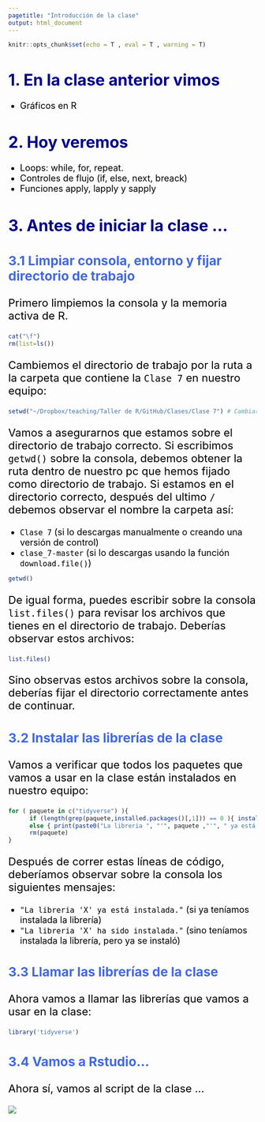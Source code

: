 ```yaml
---
pagetitle: "Introducción de la clase"
output: html_document
---
```

<!-- Estilo del HTML -->
<style type="text/css">
h1 {font-size: 32px;color: #00008B}
h1.title {font-size: 32px;}
h2 {font-size: 30px;color: #4169E1}
h3 {font-size: 26px;color: #4169E1}
h4 {font-size: 24px;}
 p {font-size: 22px; color: black}
li { font-size: 18px;color: black}
.table th:not([align]) {text-align: left;}
</style>

<!-- Configuración de la consola de R -->
```r
knitr::opts_chunk$set(echo = T , eval = T , warning = T)
```

# 1. En la clase anterior vimos

* Gráficos en R

# 2. Hoy veremos 

* Loops: while, for, repeat. 
* Controles de flujo (if, else, next, breack)
* Funciones apply, lapply y sapply

# 3. Antes de iniciar la clase ...

### 3.1 Limpiar consola, entorno y fijar directorio de trabajo

Primero limpiemos la consola y la memoria activa de R.
```r
cat("\f")
rm(list=ls())
```

Cambiemos el directorio de trabajo por la ruta a la carpeta que contiene la ```Clase 7``` en nuestro equipo:
```r
setwd("~/Dropbox/teaching/Taller de R/GitHub/Clases/Clase 7") # Cambiar este directorio
```

Vamos a asegurarnos que estamos sobre el directorio de trabajo correcto. Si escribimos ```getwd()``` sobre la consola, debemos obtener la ruta dentro de nuestro pc que hemos fijado como directorio de trabajo. Si estamos en el directorio correcto, después del ultimo ```/``` debemos observar el nombre la carpeta así:

* ```Clase 7``` (si lo descargas manualmente o creando una versión de control) 
* ```clase_7-master``` (si lo descargas usando la función ```download.file()```)

```r
getwd()
```

De igual forma, puedes escribir sobre la consola ```list.files()``` para revisar los archivos que tienes en el directorio de trabajo. Deberías observar estos archivos:

```r
list.files()
```

Sino observas estos archivos sobre la consola, deberías fijar el directorio correctamente antes de continuar.


### 3.2 Instalar las librerías de la clase

Vamos a verificar que todos los paquetes que vamos a usar en la clase están instalados en nuestro equipo:

```r
for ( paquete in c("tidyverse") ){
      if (length(grep(paquete,installed.packages()[,1])) == 0 ){ install.packages(paquete) ; print(paste0("La libreria ", "'", paquete ,"'", " ha sido instalada."))}
      else { print(paste0("La libreria ", "'", paquete ,"'", " ya está instalada."))}
      rm(paquete)
}
```
Después de correr estas líneas de código, deberíamos observar sobre la consola los siguientes mensajes:

* ```"La libreria 'X' ya está instalada."``` (si ya teníamos instalada la librería) 
* ```"La libreria 'X' ha sido instalada."``` (sino teníamos instalada la librería, pero ya se instaló) 

### 3.3 Llamar las librerías de la clase

Ahora vamos a llamar las librerías que vamos a usar en la clase: 

```r
library('tidyverse') 
```

### 3.4 Vamos a Rstudio...

Ahora sí, vamos al script de la clase ...

![](help/graphs/run_class.gif)
